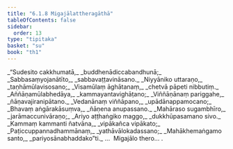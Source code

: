 ```yaml
---
title: "6.1.8 Migajālattheragāthā"
tableOfContents: false
sidebar:
  order: 13
type: "tipitaka"
basket: "su"
book: "th1"
---
```



<DynamicBreadcrumb />

<Division number="417" book="th1" bookNo="19" page="286">

<Paragraph number="692" type="verses" book="th1">
_“Sudesito cakkhumatā,_  
_buddhenādiccabandhunā;_  
_Sabbasaṃyojanātīto,_  
_sabbavaṭṭavināsano._  

</Paragraph>

</Division>
<Division number="418" book="th1" bookNo="19" page="286">

<Paragraph number="693" type="verses" book="th1">
_Niyyāniko uttaraṇo,_  
_taṇhāmūlavisosano;_  
_Visamūlaṃ āghātanaṃ,_  
_chetvā pāpeti nibbutiṃ._  

</Paragraph>

</Division>
<Division number="419" book="th1" bookNo="19" page="286">

<Paragraph number="694" type="verses" book="th1">
_Aññāṇamūlabhedāya,_  
_kammayantavighāṭano;_  
_Viññāṇānaṃ pariggahe,_  
_ñāṇavajiranipātano._  

</Paragraph>

</Division>
<Division number="420" book="th1" bookNo="19" page="286">

<Paragraph number="695" type="verses" book="th1">
_Vedanānaṃ viññāpano,_  
_upādānappamocano;_  
_Bhavaṃ aṅgārakāsuṃva,_  
_ñāṇena anupassano._  

</Paragraph>

</Division>
<Division number="421" book="th1" bookNo="19" page="286">

<Paragraph number="696" type="verses" book="th1">
_Mahāraso sugambhīro,_  
_jarāmaccunivāraṇo;_  
_Ariyo aṭṭhaṅgiko maggo,_  
_dukkhūpasamano sivo._  

</Paragraph>

</Division>
<Division number="422" book="th1" bookNo="19" page="286">

<Paragraph number="697" type="verses" book="th1">
_Kammaṃ kammanti ñatvāna,_  
_vipākañca vipākato;_  
_Paṭiccuppannadhammānaṃ,_  
_yathāvālokadassano;_  
_Mahākhemaṅgamo santo,_  
_pariyosānabhaddako”ti._  


</Paragraph>
</Division>

<Paragraph number="698" type="center" book="th1">
…  Migajālo thero… .
</Paragraph>